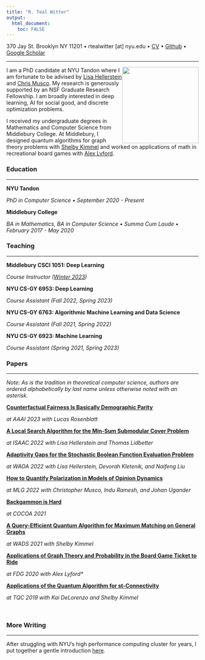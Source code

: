 ```yaml
---
title: "R. Teal Witter"
output: 
  html_document:
    toc: FALSE
---
```


370 Jay St. Brooklyn NY 11201 • rtealwitter [at] nyu.edu • [CV](files/cv.pdf) • [Github](https://github.com/rtealwitter) • [Google Scholar](https://scholar.google.com/citations?user=B2hIq-cAAAAJ&hl=en)

___ 

<img src="files/headshot.jpeg" style="float: right" width="200" />
I am a PhD candidate at NYU Tandon where I am fortunate to be advised 
by [Lisa Hellerstein](https://cse.engineering.nyu.edu/~hstein/) and [Chris Musco](https://www.chrismusco.com/). 
My research is generously supported by an NSF Graduate Research Fellowship. 
I am broadly interested in deep learning, AI for social good, and discrete optimization problems.

I received my undergraduate degrees in Mathematics and Computer Science from Middlebury College.
At Middlebury, I designed quantum algorithms for graph theory problems with [Shelby Kimmel](http://shelbykimmel.com/)
and worked on applications of math in recreational board games with [Alex Lyford](https://www.middlebury.edu/academics/math/faculty/node/550503).

### Education

--- 

**NYU Tandon**

*PhD in Computer Science • September 2020 - Present*

**Middlebury College**

*BA in Mathematics, BA in Computer Science • Summa Cum Laude • February 2017 - May 2020*


### Teaching

---

**Middlebury CSCI 1051: Deep Learning**

*Course Instructor ([Winter 2023](https://www.rtealwitter.com/deeplearning2023/))*

**NYU CS-GY 6953: Deep Learning**

*Course Assistant (Fall 2022, Spring 2023)*

**NYU CS-GY 6763: Algorithmic Machine Learning and Data Science**

*Course Assistant (Fall 2021, Spring 2022)*

**NYU CS-GY 6923: Machine Learning**

*Course Assistant (Spring 2021, Spring 2023)*

### Papers

---

*Note: As is the tradition in theoretical computer science, authors are ordered alphabetically by last name unless otherwise noted with an asterisk.*

**[Counterfactual Fairness Is Basically Demographic Parity](https://arxiv.org/abs/2208.03843)**

*at AAAI 2023 with Lucas Rosenblatt*


**[A Local Search Algorithm for the Min-Sum Submodular Cover Problem](https://arxiv.org/abs/2209.03054)**

*at ISAAC 2022 with Lisa Hellerstein and Thomas Lidbetter*


**[Adaptivity Gaps for the Stochastic Boolean Function Evaluation Problem](https://arxiv.org/abs/2208.03810)**

*at WAOA 2022 with Lisa Hellerstein, Devorah Kletenik, and Naifeng Liu*

**[How to Quantify Polarization in Models of Opinion Dynamics](https://arxiv.org/abs/2110.11981)**

*at MLG 2022 with Christopher Musco, Indu Ramesh, and Johan Ugander*


**[Backgammon is Hard](https://arxiv.org/abs/2106.16172)**

*at COCOA 2021*

**[A Query-Efficient Quantum Algorithm for Maximum Matching on General Graphs](https://arxiv.org/abs/2010.02324)**

*at WADS 2021 with Shelby Kimmel*

**[Applications of Graph Theory and Probability in the Board Game Ticket to Ride](https://dl.acm.org/doi/10.1145/3402942.3402963)**

*at FDG 2020 with Alex Lyford\**

**[Applications of the Quantum Algorithm for st-Connectivity](https://arxiv.org/abs/1904.05995)**

*at TQC 2019 with Kai DeLorenzo and Shelby Kimmel*

<br/>

### More Writing

--- 

After struggling with NYU's high performance computing cluster for years, I put
together a gentle introduction [here](hpc.html).

<br/>